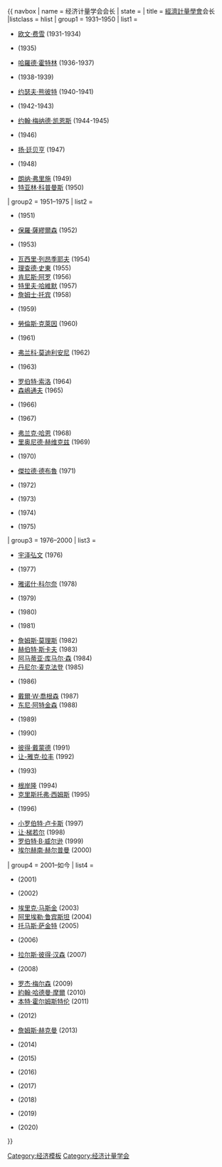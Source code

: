 {{ navbox
| name = 经济计量学会会长
| state = {{{state|autocollapse}}}
| title = [[經濟計量學會]]会长
|listclass = hlist
| group1 = 1931–1950
| list1 = 
* [[欧文·费雪]] (1931-1934)
* {{tsl|en|François Divisia|弗朗索瓦·迪维西亚}} (1935)
* [[哈羅德·霍特林]] (1936-1937)
* {{tsl|en|Arthur Lyon Bowley|亚瑟·鲍利}} (1938-1939)
* [[约瑟夫·熊彼特]] (1940-1941)
* {{tsl|en|Wesley Clair Mitchell|韦斯利·米切尔}} (1942-1943)
* [[约翰·梅纳德·凯恩斯]] (1944-1945)
* {{tsl|en|Jacob Marschak|雅各布·马尔沙克}} (1946)
* [[扬·廷贝亨]] (1947)
* {{tsl|en|Charles Roos|查尔斯·罗斯}} (1948)
* [[朗纳·弗里施]] (1949)
* [[特亚林·科普曼斯]] (1950)

| group2 = 1951–1975
| list2 = 
* {{tsl|en|R. G. D. Allen|R·G·D·艾伦}} (1951)
* [[保羅·薩繆爾森]] (1952)
* {{tsl|en|René Roy|雷内·罗伊}} (1953)
* [[瓦西里·列昂季耶夫]] (1954)
* [[理查德·史東]] (1955)
* [[肯尼斯·阿罗]] (1956)
* [[特里夫·哈維默]] (1957)
* [[詹姆士·托宾]] (1958)
* {{tsl|en|Marcel Boiteux|马塞尔·博伊特}} (1959)
* [[勞倫斯·克萊因]] (1960)
* {{tsl|en|Henri Theil|亨利·泰尔}} (1961)
* [[弗兰科·莫迪利安尼]] (1962)
* {{tsl|en|Edmond Malinvaud|埃德蒙·马林沃}} (1963)
* [[罗伯特·索洛]] (1964)
* [[森嶋通夫]] (1965)
* {{tsl|en|Herman Wold|赫尔曼·沃尔德}} (1966)
* {{tsl|en|Hendrik S. Houthakker|亨德里克·S·胡塔克}} (1967)
* [[弗兰克·哈恩]] (1968)
* [[里奥尼德·赫维克兹]] (1969)
* {{tsl|en|Jacques Drèze|雅克·德雷兹}} (1970)
* [[傑拉德·德布魯]] (1971)
* {{tsl|en|W. M. Gorman|W·M·戈尔曼}} (1972)
* {{tsl|en|Roy Radner|罗伊·拉德纳}} (1973)
* {{tsl|en|Don Patinkin|唐·帕汀金}} (1974)
* {{tsl|en|Zvi Griliches|赫什·兹维·格里里奇斯}} (1975)

| group3 = 1976–2000
| list3 = 
* [[宇泽弘文]] (1976)
* {{tsl|en|Lionel W. McKenzie|莱昂内尔·麦肯齐}} (1977)
* [[雅诺什·科尔奈]] (1978)
* {{tsl|en|Franklin M. Fisher|富兰克林·M·费舍尔}} (1979)
* {{tsl|en|Denis Sargan|约翰·D·萨根}} (1980)
* {{tsl|en|Marc Nerlove|马克·内洛夫}} (1981)
* [[詹姆斯·莫理斯]] (1982)
* [[赫伯特·斯卡夫]] (1983)
* [[阿马蒂亚·库马尔·森]] (1984)
* [[丹尼尔·麦克法登]] (1985)
* {{tsl|en|Michael Bruno|迈克尔·布鲁诺}} (1986)
* [[戴爾·W·喬根森]] (1987)
* [[东尼·阿特金森]] (1988)
* {{tsl|en|Hugo F. Sonnenschein|雨果·F·索尼恩斯彻因}} (1989)
* {{tsl|fr|Jean-Michel Grandmont|让-米歇尔·格兰蒙特}} (1990)
* [[彼得·戴蒙德]] (1991)
* [[让-雅克·拉丰]] (1992)
* {{tsl|en|Andreu Mas-Colell|安德鲁·马斯-克莱尔}} (1993)
* [[根岸隆]] (1994)
* [[克里斯托弗·西姆斯]] (1995)
* {{tsl|en|Roger Guesnerie|罗杰·格斯纳里}} (1996)
* [[小罗伯特·卢卡斯]] (1997)
* [[让·梯若尔]] (1998)
* [[罗伯特·B·威尔逊]] (1999)
* [[埃尔赫南·赫尔普曼]] (2000)

| group4 = 2001–如今
| list4 = 
* {{tsl|en|Avinash Dixit|阿维纳什·迪克西特}} (2001)
* {{tsl|fr|Guy Laroque|盖·拉罗克}} (2002)
* [[埃里克·马斯金]] (2003)
* [[阿里埃勒·鲁宾斯坦]] (2004)
* [[托马斯·萨金特]] (2005)
* {{tsl|en|Richard Blundell|理查德·布伦德尔}} (2006)
* [[拉尔斯·彼得·汉森]] (2007)
* {{tsl|en|Torsten Persson|托斯滕·佩尔森}} (2008)
* [[罗杰·梅尔森]] (2009)
* [[約翰·哈德曼·摩爾]] (2010)
* [[本特·霍尔姆斯特伦]] (2011)
* {{tsl|ru|Роше, Жан-Шарль|让-夏尔·罗切特}} (2012)
* [[詹姆斯·赫克曼]] (2013)
* {{tsl|en|Manuel Arellano|曼努埃尔·阿雷利亚诺}} (2014)
* {{tsl|en|Robert Porter (economist)|罗伯特·波特}} (2015)
* {{tsl|en|Eddie Dekel|埃迪·德克尔}} (2016)
* {{tsl|en|Drew Fudenberg|德鲁·福登伯格}} (2017)
* {{tsl|en|Tim Besley|蒂姆·贝斯利}} (2018)
* {{tsl|en|Orazio Attanasio|奥拉齐奥·阿塔纳西奥}} (2019)
* {{tsl|en|Pinelopi Koujianou Goldberg|派恩洛皮·戈德伯格}} (2020)

}}<noinclude>
[[Category:经济模板]]
[[Category:经济计量学会]]
</noinclude>